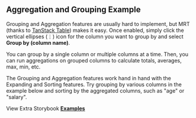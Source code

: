 
<Head>
  <title>Aggregation and Grouping Example - Material React Table V2 Docs</title>
  <meta
    name="description"
    content="A Material React Table example demonstrating aggregation and grouping. See how you can group rows by a column and aggregate the values of other columns."
  />
  <meta
    property="og:title"
    content="Aggregation and Grouping Material React Table Example"
  />
  <meta
    property="og:description"
    content="Learn how to take advantage of advanced MRT features, suc as pagination, filtering, sorting, selection, detail panels, column ordering, pinning, custom toolbars, and more"
  />
</Head>

## Aggregation and Grouping Example

Grouping and Aggregation features are usually hard to implement, but MRT (thanks to [TanStack Table](https://tanstack.com/table/v8/docs/api/features/grouping)) makes it easy. Once enabled, simply click the vertical ellipses (⋮) icon for the column you want to group by and select **Group by (column name)**.

You can group by a single column or multiple columns at a time. Then, you can run aggregations on grouped columns to calculate totals, averages, max, min, etc.

The Grouping and Aggregation features work hand in hand with the Expanding and Sorting features. Try grouping by various columns in the example below and sorting by the aggregated columns, such as "age" or "salary".

<Example />

View Extra Storybook **[Examples](https://www.material-react-table.dev/?path=/story/features-aggregation-examples)**

